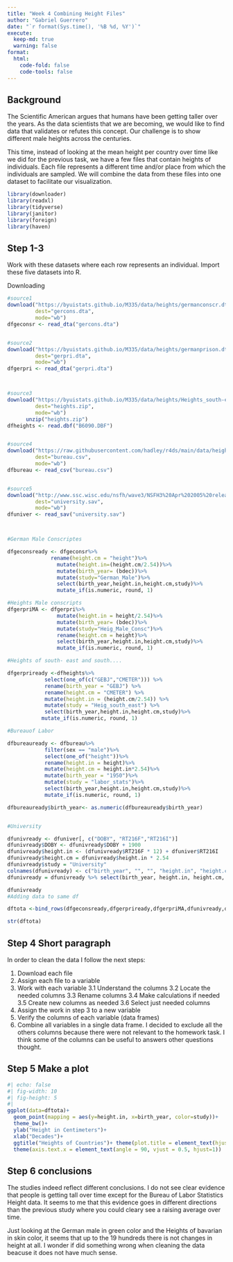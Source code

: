 ```yaml
---
title: "Week 4 Combining Height Files"
author: "Gabriel Guerrero"
date: "`r format(Sys.time(), '%B %d, %Y')`"
execute:
  keep-md: true
  warning: false
format:
  html:
    code-fold: false
    code-tools: false
---
```




## Background 
The Scientific American argues that humans have been getting taller over the years. As the data scientists that we are becoming, we would like to find data that validates or refutes this concept. Our challenge is to show different male heights across the centuries.

This time, instead of looking at the mean height per country over time like we did for the previous task, we have a few files that contain heights of individuals. Each file represents a different time and/or place from which the individuals are sampled. We will combine the data from these files into one dataset to facilitate our visualization.


```r
library(downloader)
library(readxl)
library(tidyverse)
library(janitor)
library(foreign)
library(haven)
```

## Step 1-3
Work with these datasets where each row represents an individual. Import these five datasets into R.

Downloading
```r
#source1
download("https://byuistats.github.io/M335/data/heights/germanconscr.dta",
         dest="gercons.dta",
         mode="wb")
dfgeconsr <- read_dta("gercons.dta")


#source2
download("https://byuistats.github.io/M335/data/heights/germanprison.dta",
         dest="gerpri.dta",
         mode="wb")
dfgerpri <- read_dta("gerpri.dta")



#source3
download("https://byuistats.github.io/M335/data/heights/Heights_south-east.zip",
         dest="heights.zip",
         mode="wb")
      unzip("heights.zip")
dfheights <- read.dbf("B6090.DBF")


#source4
download("https://raw.githubusercontent.com/hadley/r4ds/main/data/heights.csv",
         dest="bureau.csv",
         mode="wb")
dfbureau <- read_csv("bureau.csv")


#source5
download("http://www.ssc.wisc.edu/nsfh/wave3/NSFH3%20Apr%202005%20release/main05022005.sav",
         dest="university.sav",
         mode="wb")
dfuniver <- read_sav("university.sav")



#German Male Conscriptes 

dfgeconsready <- dfgeconsr%>%
              rename(height.cm = "height")%>%
                mutate(height.in=(height.cm/2.54))%>%
                mutate(birth_year= (bdec))%>%
                mutate(study="German_Male")%>%
                select(birth_year,height.in,height.cm,study)%>%
                mutate_if(is.numeric, round, 1)

#Heights Male conscripts
dfgerpriMA <- dfgerpri%>%
                mutate(height.in = height/2.54)%>%
                mutate(birth_year= (bdec))%>%
                mutate(study="Heig_Male_Consc")%>%
                rename(height.cm = height)%>%
                select(birth_year,height.in,height.cm,study)%>%
                mutate_if(is.numeric, round, 1)

#Heights of south- east and south....

dfgerpriready <-dfheights%>%
            select(one_of(c("GEBJ","CMETER"))) %>%
            rename(birth_year = "GEBJ") %>%
            rename(height.cm = "CMETER") %>%
            mutate(height.in = (height.cm/2.54)) %>%
            mutate(study = "Heig_south_east") %>%
            select(birth_year,height.in,height.cm,study)%>%
           mutate_if(is.numeric, round, 1)

#Bureauof Labor

dfbureauready <- dfbureau%>%
            filter(sex == "male")%>%
            select(one_of("height"))%>%
            rename(height.in = height)%>%
            mutate(height.cm = height.in*2.54)%>%
            mutate(birth_year = "1950")%>%
            mutate(study = "labor_stats")%>%
            select(birth_year,height.in,height.cm,study)%>%
            mutate_if(is.numeric, round, 1)

dfbureauready$birth_year<- as.numeric(dfbureauready$birth_year)


#University

dfunivready <- dfuniver[, c("DOBY", "RT216F","RT216I")]
dfunivready$DOBY <- dfunivready$DOBY + 1900 
dfunivready$height.in <- (dfunivready$RT216F * 12) + dfuniver$RT216I
dfunivready$height.cm = dfunivready$height.in * 2.54
dfunivready$study = "University"
colnames(dfunivready) <- c("birth_year", "", "", "height.in", "height.cm", "study")
dfunivready = dfunivready %>% select(birth_year, height.in, height.cm, study)

dfunivready
#Adding data to same df

dftota <-bind_rows(dfgeconsready,dfgerpriready,dfgerpriMA,dfunivready,dfbureauready)

str(dftota)
```
## Step 4 Short paragraph
In order to clean the data I follow the next steps:

1. Download each file
2. Assign each file to a variable
3. Work with each variable
    3.1 Understand the columns
    3.2 Locate the needed columns
    3.3 Rename columns
    3.4 Make calculations if needed
    3.5 Create new columns as needed
    3.6 Select just needed columns
4. Assign the work in step 3 to a new variable
5. Verify the columns of each variable (data frames)
6. Combine all variables in a single data frame.
I decided to exclude all the others columns because there were not relevant to the homework task. I think some of the columns can be useful to answers other questions thought.


## Step 5 Make a plot 

  
```r
#| echo: false
#| fig-width: 10
#| fig-height: 5
#| 
ggplot(data=dftota)+
  geom_point(mapping = aes(y=height.in, x=birth_year, color=study))+
  theme_bw()+
  ylab("Height in Centimeters")+
  xlab("Decades")+
  ggtitle("Heights of Countries")+ theme(plot.title = element_text(hjust = 0.5))+# title
  theme(axis.text.x = element_text(angle = 90, vjust = 0.5, hjust=1))

```
## Step 6 conclusions
The studies indeed reflect different conclusions. I do not see clear evidence that people is getting tall over time except for the Bureau of Labor Statistics Height data. It seems to me that this evidence goes in different directions than the previous study where you could cleary see a raising average over time. 

Just looking at the German male in green color and the Heights of bavarian in skin color, it seems that up to the 19 hundreds there is not changes in height at all. I wonder if did something wrong when cleaning the data beacuse it does not have much sense.

